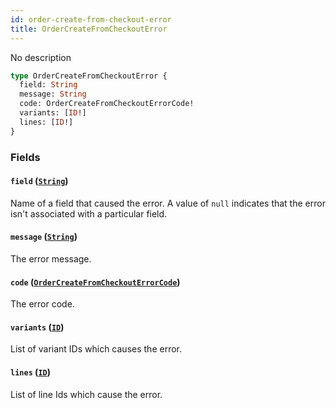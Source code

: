 ```yaml
---
id: order-create-from-checkout-error
title: OrderCreateFromCheckoutError
---
```



No description

```graphql
type OrderCreateFromCheckoutError {
  field: String
  message: String
  code: OrderCreateFromCheckoutErrorCode!
  variants: [ID!]
  lines: [ID!]
}
```


### Fields

#### `field` ([`String`](../../../developer/api-reference/scalars/string))

Name of a field that caused the error. A value of `null` indicates that the error isn't associated with a particular field.


#### `message` ([`String`](../../../developer/api-reference/scalars/string))

The error message.


#### `code` ([`OrderCreateFromCheckoutErrorCode`](../../../developer/api-reference/enums/order-create-from-checkout-error-code))

The error code.


#### `variants` ([`ID`](../../../developer/api-reference/scalars/id))

List of variant IDs which causes the error.


#### `lines` ([`ID`](../../../developer/api-reference/scalars/id))

List of line Ids which cause the error.




